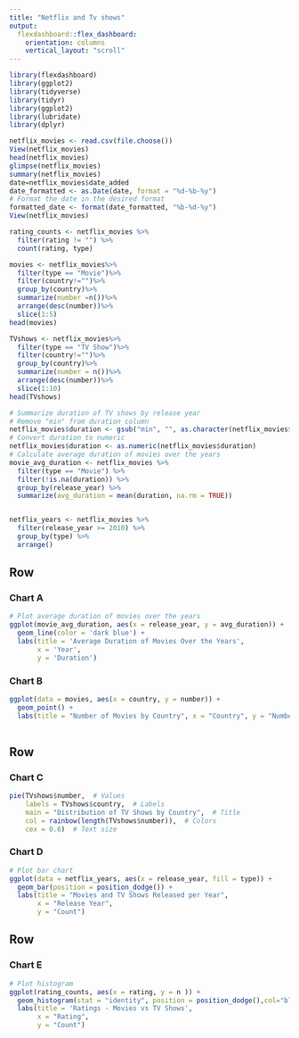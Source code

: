 ---
title: "Netflix and Tv shows"
output: 
  flexdashboard::flex_dashboard:
    orientation: columns
    vertical_layout: "scroll"
---

```{r setup, include=FALSE}
library(flexdashboard)
library(ggplot2)
library(tidyverse)
library(tidyr)
library(ggplot2)
library(lubridate)
library(dplyr)

netflix_movies <- read.csv(file.choose())
View(netflix_movies)
head(netflix_movies)
glimpse(netflix_movies)
summary(netflix_movies)
date=netflix_movies$date_added
date_formatted <- as.Date(date, format = "%d-%b-%y")
# Format the date in the desired format
formatted_date <- format(date_formatted, "%b-%d-%y")
View(netflix_movies)

rating_counts <- netflix_movies %>%
  filter(rating != "") %>%
  count(rating, type)

movies <- netflix_movies%>%
  filter(type == "Movie")%>%
  filter(country!="")%>%
  group_by(country)%>%
  summarize(number =n())%>%
  arrange(desc(number))%>%
  slice(1:5)
head(movies)

TVshows <- netflix_movies%>%
  filter(type == "TV Show")%>%
  filter(country!="")%>%
  group_by(country)%>%
  summarize(number = n())%>%
  arrange(desc(number))%>%
  slice(1:10)
head(TVshows)

# Summarize duration of TV shows by release year
# Remove "min" from duration column
netflix_movies$duration <- gsub("min", "", as.character(netflix_movies$duration))
# Convert duration to numeric
netflix_movies$duration <- as.numeric(netflix_movies$duration)
# Calculate average duration of movies over the years
movie_avg_duration <- netflix_movies %>%
  filter(type == "Movie") %>%
  filter(!is.na(duration)) %>%
  group_by(release_year) %>%
  summarize(avg_duration = mean(duration, na.rm = TRUE))


netflix_years <- netflix_movies %>%
  filter(release_year >= 2010) %>%
  group_by(type) %>%
  arrange()
```

Row
--------------

### Chart A

```{r}
# Plot average duration of movies over the years
ggplot(movie_avg_duration, aes(x = release_year, y = avg_duration)) +
  geom_line(color = 'dark blue') +
  labs(title = 'Average Duration of Movies Over the Years',
       x = 'Year',
       y = 'Duration') 
```

### Chart B


```{r}

ggplot(data = movies, aes(x = country, y = number)) +
  geom_point() +
  labs(title = "Number of Movies by Country", x = "Country", y = "Number of Movies") 
  
```

Row
-------------

### Chart C

```{r}

pie(TVshows$number,  # Values
    labels = TVshows$country,  # Labels
    main = "Distribution of TV Shows by Country",  # Title
    col = rainbow(length(TVshows$number)),  # Colors
    cex = 0.6)  # Text size

```

### Chart D

```{r}

# Plot bar chart
ggplot(data = netflix_years, aes(x = release_year, fill = type)) +
  geom_bar(position = position_dodge()) +
  labs(title = "Movies and TV Shows Released per Year",
       x = "Release Year",
       y = "Count") 
```

Row
-------------------
### Chart E

```{r}
# Plot histogram
ggplot(rating_counts, aes(x = rating, y = n )) +
  geom_histogram(stat = "identity", position = position_dodge(),col="blue") +
  labs(title = 'Ratings - Movies vs TV Shows',
       x = "Rating",
       y = "Count")
```

